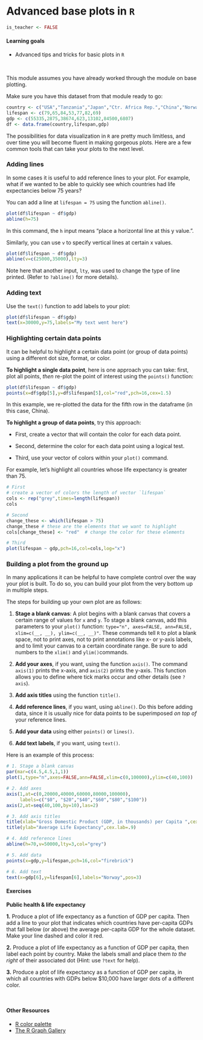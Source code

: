 # Advanced base plots in `R`

```r
is_teacher <- FALSE
```

#### Learning goals {-}

* Advanced tips and tricks for basic plots in `R`

&nbsp;

This module assumes you have already worked through the module on base plotting.  

Make sure you have this dataset from that module ready to go:
```r
country <- c("USA","Tanzania","Japan","Ctr. Africa Rep.","China","Norway","India")
lifespan <- c(79,65,84,53,77,82,69)
gdp <- c(55335,2875,38674,623,13102,84500,6807)
df <- data.frame(country,lifespan,gdp)
```

The possibilities for data visualization in `R` are pretty much limitless, and over time you will become fluent in making gorgeous plots. Here are a few common tools that can take your plots to the next level.

### Adding lines  {-}

In some cases it is useful to add reference lines to your plot. For example, what if we wanted to be able to quickly see which countries had life expectancies below 75 years?

You can add a line at `lifespan = 75` using the function `abline()`. 
```r
plot(df$lifespan ~ df$gdp)
abline(h=75)
```

In this command, the `h` input means "place a horizontal line at this y value.".  

Similarly, you can use `v` to specify vertical lines at certain x values.  

```r
plot(df$lifespan ~ df$gdp)
abline(v=c(25000,35000),lty=3)
```

Note here that another input, `lty`, was used to change the type of line printed. (Refer to `?abline()` for more details).


### Adding text {-}

Use the `text()` function to add labels to your plot:

```r
plot(df$lifespan ~ df$gdp)
text(x=30000,y=75,labels="My text went here")
```


### Highlighting certain data points {-}

It can be helpful to highlight a certain data point (or group of data points) using a different dot size, format, or color.  

**To highlight a single data point**, here is one approach you can take: first, plot all points, *then* re-plot the point of interest using the `points()` function:

```r
plot(df$lifespan ~ df$gdp)
points(x=df$gdp[5],y=df$lifespan[5],col="red",pch=16,cex=1.5)
```

In this example, we re-plotted the data for the fifth row in the dataframe (in this case, China).

**To highlight a group of data points**, try this approach: 

* First, create a vector that will contain the color for each data point.  

* Second, determine the color for each data point using a logical test. 

* Third, use your vector of colors within your `plot()` command.

For example, let's highlight all countries whose life expectancy is greater than 75.

```r
# First
# create a vector of colors the length of vector `lifespan`
cols <- rep("grey",times=length(lifespan)) 
cols

# Second
change_these <- which(lifespan > 75) 
change_these # these are the elements that we want to highlight
cols[change_these] <- "red"  # change the color for these elements 

# Third
plot(lifespan ~ gdp,pch=16,col=cols,log="x")
```


### Building a plot from the ground up {-}

In many applications it can be helpful to have complete control over the way your plot is built. To do so, you can build your plot from the very bottom up in multiple steps. 

The steps for building up your own plot are as follows:  

1. **Stage a blank canvas**: A plot begins with a blank canvas that covers a certain range of values for `x` and `y`. To stage a blank canvas, add this parameters to your `plot()` function: `type="n", axes=FALSE, ann=FALSE, xlim=c(__, __), ylim=c(__, __)"`. These commands tell `R` to plot a blank space, not to print axes, not to print annotations like x- or y-axis labels, and to limit your canvas to a certain coordinate range. Be sure to add numbers to the `xlim()` and `ylim()`commands.

2. **Add your axes**, if you want, using the function `axis()`. The command `axis(1)` prints the x-axis, and `axis(2)` prints the y-axis. This function allows you to define where tick marks occur and other details (see `?axis`).

3. **Add axis titles** using the function `title()`.  

4. **Add reference lines**, if you want, using `abline()`. Do this before adding data, since it is usually nice for data points to be superimposed *on top of* your reference lines. 

5. **Add your data** using either `points()` or `lines()`.

6. **Add text labels**, if you want, using `text()`.

Here is an example of this process:

```r
# 1. Stage a blank canvas
par(mar=c(4.5,4.5,1,1))
plot(1,type="n",axes=FALSE,ann=FALSE,xlim=c(0,100000),ylim=c(40,100))

# 2. Add axes
axis(1,at=c(0,20000,40000,60000,80000,100000),
     labels=c("$0", "$20","$40","$60","$80","$100"))
axis(2,at=seq(40,100,by=10),las=2)

# 3. Add axis titles
title(xlab="Gross Domestic Product (GDP, in thousands) per Capita ",cex.lab=.9)
title(ylab="Average Life Expectancy",cex.lab=.9)

# 4. Add reference lines
abline(h=70,v=50000,lty=3,col="grey")

# 5. Add data
points(x=gdp,y=lifespan,pch=16,col="firebrick")

# 6. Add text
text(x=gdp[6],y=lifespan[6],labels="Norway",pos=3)
```


#### Exercises {-}

**Public health & life expectancy**  

**1.** Produce a plot of life expectancy as a function of GDP per capita. Then add a line to your plot that indicates which countries have per-capita GDPs that fall below (or above) the average per-capita GDP for the whole dataset. Make your line dashed and color it red.

**2.** Produce a plot of life expectancy as a function of GDP per capita, then label each point by country. Make the labels small and place them *to the right* of their associated dot (Hint: use `?text` for help).

**3.** Produce a plot of life expectancy as a function of GDP per capita, in which all countries with GDPs below $10,000 have larger dots of a different color.

&nbsp;


#### Other Resources  {-}

- [R color palette](http://www.stat.columbia.edu/~tzheng/files/Rcolor.pdf)  
- [The R Graph Gallery](https://www.r-graph-gallery.com/)


